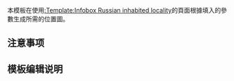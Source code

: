 <includeonly><!-- 在這裡加入模板的保護標識 --></includeonly><noinclude>{{Documentation subpage}}</noinclude>
<!-- 在本行下編輯模板說明 -->
本模板在使用[[:Template:Infobox Russian inhabited locality]]的頁面根據填入的參數生成所需的位置圖。

== 注意事项 ==

== 模板编辑说明 ==

<includeonly>
<!-- 本行下加入模板的分類，跨維基連結加入Wikidata（參見[[Wikipedia:Wikidata]]） -->

</includeonly>